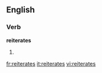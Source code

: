
==English==

===Verb===
'''reiterates'''

# {{third-person singular of|[[reiterate]]}}

[[fr:reiterates]]
[[it:reiterates]]
[[vi:reiterates]]